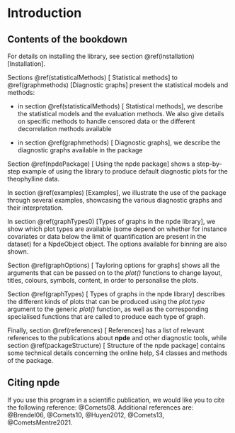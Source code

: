 # Introduction {#introduction}

## Contents of the bookdown

For details on installing the library, see section \@ref(installation) [Installation]. 

Sections \@ref(statisticalMethods) [ Statistical methods] to \@ref(graphmethods) [Diagnostic graphs] present the statistical models and methods: 

- in section \@ref(statisticalMethods) [ Statistical methods], we describe the statistical models and the evaluation methods. We also give details on specific methods to handle censored data or the different decorrelation methods available

- in section \@ref(graphmethods) [ Diagnostic graphs], we describe the diagnostic graphs available in the package

Section \@ref(npdePackage) [ Using the npde package] shows a step-by-step example of using the library to produce default diagnostic plots for the theophylline data. 

In section \@ref(examples) [Examples], we illustrate the use of the package through several examples, showcasing the various diagnostic graphs and their interpretation. 

In section \@ref(graphTypes0) [Types of graphs in the npde library], we show which plot types are available (some depend on whether for instance covariates or data below the limit of quantification are present in the dataset) for a NpdeObject object. The options available for binning are also shown.

Section \@ref(graphOptions) [ Tayloring options for graphs] shows all the arguments that can be passed on to the *plot()* functions to change layout, titles, colours, symbols, content, in order to personalise the plots.

Section \@ref(graphTypes) [ Types of graphs in the npde library] describes the different kinds of plots that can be produced using the *plot.type* argument to the generic *plot()* function, as well as the corresponding specialised functions that are called to produce each type of graph. 

Finally, section \@ref(references) [ References] has a list of relevant references to the publications about **npde** and other diagnostic tools, while section \@ref(packageStructure) [  Structure of the npde package] contains some technical details concerning the online help, S4 classes and methods of the package.

## Citing npde
 
If you use this program in a scientific publication, we would like you to cite the following reference: @Comets08.
Additional references are: @Brendel06, @Comets10, @Huyen2012, @Comets13, @CometsMentre2021.


<!-- \begin{quote} -->
<!-- \noindent Comets E, Brendel K, Mentré F. Computing normalised prediction distribution errors to evaluate nonlinear mixed-effect models: the npde add-on package for R. {\it Computer Methods and Programs in Biomedicine} 2008, 90:154-66. -->
<!-- \end{quote} -->

<!-- A BibTeX entry for \LaTeX$\;$ users is: -->

<!-- @Article{Comets08, -->
<!-- author	={Emmanuelle Comets and Karl Brendel and France Mentr{\'e}}, -->
<!-- title	={Computing normalised prediction distribution errors to evaluate nonlinear mixed-effect models: the npde add-on package for {R}}, -->
<!-- volume	={90}, -->
<!-- pages	={154--66}, -->
<!-- journal	={Computer Methods and Programs in Biomedicine}, -->
<!-- year	=2008	} -->


<!-- Additional references are: -->
<!-- \begin{quotation} -->
<!-- \noindent Brendel K, Comets E, Laffont CM, Laveille C, Mentré F. Metrics for -->
<!-- external model evaluation with an application to the population pharmacokinetics -->
<!-- of gliclazide. {\it Pharmaceutical Research} 2006, 23: 2036--2049. -->

<!-- \noindent Comets E, Brendel K, Mentré F. Model evaluation in nonlinear mixed effect models, with applications to pharmacokinetics. {\it Journal de la Societe Francaise de Statistique} 2010, 151: 106-28. -->

<!-- \noindent Nguyen TH, Comets E, Mentré F. Extension of NPDE for evaluation of nonlinear mixed effect models in presence of data below the quantification limit with applications to HIV dynamic model. {\it Journal of Pharmacokinetics and Pharmacodynamics} 2012, 39: 499-518. -->

<!-- \noindent Comets E, Nguyen THT, Mentré F.  Additional features and graphs in the new npde library for R. 22nd PAGE meeting, Glasgow, UK, 2013. -->

<!-- \noindent Comets E, Mentré F. Developing tools to evaluate non-linear mixed effect models: 20 years on the npde adventure. AAPS Journal, 2021. -->
<!-- \end{quotation} -->

<!-- with the corresponding BibTeX entries: -->
<!-- \begin{verbatim} -->
<!-- @Article{, -->
<!-- author	={Karl Brendel and Emmanuelle Comets and C{\'e}line Laffont and -->
<!-- Christian Laveille and France Mentr{\'e}}, -->
<!-- title	={Metrics for external model evaluation with an application to the -->
<!-- population pharmacokinetics of gliclazide}, -->
<!-- volume	={23}, -->
<!-- pages	={2036--49}, -->
<!-- journal	={Pharmaceutical Research}, -->
<!-- year	=2006	} -->

<!-- @Article{, -->
<!-- author	={Emmanuelle Comets and Karl Brendel and France Mentr{\'e}}, -->
<!-- title	={Model evaluation in nonlinear mixed effect models, with applications -->
<!-- to pharmacokinetics}, -->
<!-- volume	={151}, -->
<!-- pages	={106--28}, -->
<!-- journal	={Journal de la Société Française de Statistique}, -->
<!-- year	=2010	} -->

<!-- @Article{, -->
<!-- author = {Thi Huyen Tram Nguyen and Emmanuelle Comets and France Mentr{\'e}}, -->
<!-- title   ={Extension of NPDE for evaluation of nonlinear mixed effect models -->
<!-- in presence of data below the quantification limit with applications to {HIV} -->
<!-- dynamic model}, -->
<!-- volume	={39}, -->
<!-- pages	={499--518}, -->
<!-- journal ={Journal of Pharmacokinetics and Pharmacodynamics}, -->
<!-- year    =2012	} -->

<!-- @Article{, -->
<!-- author	={Emmanuelle Comets and France Mentr{\'e}}, -->
<!-- title	={Developing tools to evaluate non-linear mixed effect models: 20 years -->
<!-- on the npde adventure}, -->
<!-- journal	={AAPS Journal (accepted for publication)}, -->
<!-- year	=2021	} -->
<!-- \end{verbatim} -->
